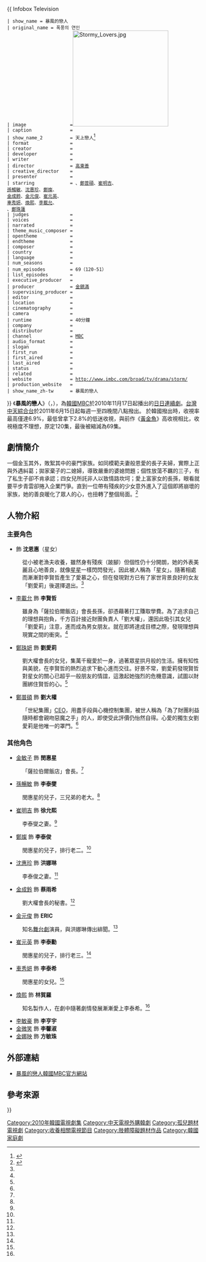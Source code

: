 {{ Infobox Television
 | show_name = 暴風的戀人
 | original_name = 폭풍의 연인
 | image                =[[File:Stormy_Lovers.jpg|250px]]
 | caption              =
 | show_name_2          = 天上戀人<ref>{{cite web|url=http://content.mbc.co.kr/program/drama/2602532_64286.html|title=天上戀人|work=[[文化廣播公司|MBC Global Media]]|accessdate=2021-06-07|archive-date=2021-06-07|archive-url=https://web.archive.org/web/20210607173821/http://content.mbc.co.kr/program/drama/2602532_64286.html|dead-url=no}}</ref>
 | format               = 
 | creator              = 
 | developer            = 
 | writer               = {{link-ko|羅蓮淑|나연숙}}
 | director             = [[高東善|高東善]]
 | creative_director    = 
 | presenter            = 
 | starring             = {{lk|金敏子|김민자}}、[[鄭普碩|鄭普碩]]、[[崔明吉_(藝人)|崔明吉]]、<br />[[孫暢敏|孫暢敏]]、[[沈惠珍|沈惠珍]]、[[鄭燦|鄭燦]]、<br />[[金成鈴|金成鈴]]、[[金元俊|金元俊]]、[[崔元英|崔元英]]、<br />[[車秀妍|車秀妍]]、[[黃倫碩|煥熙]]、[[李載允|李載允]]、<br />{{link-ko|崔恩書|최은서}}、[[鄭珠蓮|鄭珠蓮]]
 | judges               = 
 | voices               = 
 | narrated             = 
 | theme_music_composer = 
 | opentheme            = 
 | endtheme             = 
 | composer             = 
 | country              = {{KOR}}
 | language             =
 | num_seasons          =
 | num_episodes         = 69（120-51）
 | list_episodes        =
 | executive_producer   =
 | producer             = [[金鎮滿|金鎮滿]]
 | supervising_producer =
 | editor               =
 | location             =
 | cinematography       =
 | camera               =
 | runtime              = 40分鐘
 | company              =
 | distributor          =
 | channel              = [[文化廣播_(韓國)|MBC]]
 | audio_format         =
 | slogan               =
 | first_run            = {{KOR}}
 | first_aired          = {{start date|2010|11|17}}
 | last_aired           = {{end date|2011|02|25}}
 | status               =
 | related              =
 | website              = http://www.imbc.com/broad/tv/drama/storm/
 | production_website   =
 | show_name_zh-tw      = 暴風的戀人
}}
《'''暴風的戀人'''》（{{lang-ko|폭풍의 연인}}，{{lang-en|''Stormy Lovers''}}），為[[韓國|韓國]][[文化廣播_(韓國)|MBC]]於2010年11月17日起播出的[[MBC日日連續劇|日日連續劇]]。[[台灣|台灣]][[中天綜合台|中天綜合台]]於2011年6月15日起每週一至四晚間八點撥出。
於韓國撥出時，收視率最高僅達6.9%，最低曾拿下2.8%的低迷收視，與前作《[[黃金魚|黃金魚]]》高收視相比，收視極度不理想，原定120集，最後被縮減為69集。

== 劇情簡介 ==
一個金玉其外，敗絮其中的豪門家族。如同模範夫妻般恩愛的長子夫婦，實際上正與外遇糾葛；拋家棄子的二媳婦，導致嚴重的婆媳問題；個性放蕩不羈的三子，有了私生子卻不肯承認；四女兒所託非人以致情路坎坷；愛上富家女的長孫，眼看就要平步青雲卻捲入企業鬥爭。直到一位帶有殘疾的少女意外進入了這個即將崩壞的家族，她的善良暖化了眾人的心，也扭轉了整個局面。<ref>{{cite web | url=http://blog.ctitv.com.tw/stormylovers/archive/2011/06/13/5272.aspx | title=暴風的戀人 - 劇情介紹 | date=2011-06-13 | accessdate=2011-11-24 | publisher=[[臺灣|臺灣]][[中天綜合台|中天綜合台]] | language=zh-tw | deadurl=yes | archiveurl=https://web.archive.org/web/20111202194631/http://blog.ctitv.com.tw/stormylovers/archive/2011/06/13/5272.aspx | archivedate=2011-12-02 }}</ref>

== 人物介紹 ==
=== 主要角色 ===
*{{link-ko|崔恩書|최은서}} 飾 '''沈恩惠'''（星女）
:從小被老漁夫收養，雖然身有殘疾（跛腳）但個性仍十分開朗，她的外表美麗且心地善良，就像[[星星|星星]]一樣閃閃發光，因此被人稱為「星女」。隨著相處而漸漸對李賢哲產生了愛慕之心，但在發現對方已有了家世背景良好的女友「劉愛莉」後選擇退出。<ref name="character" />

*[[李載允|李載允]] 飾 '''李賢哲'''
:雖身為「薩拉伯爾飯店」會長長孫，卻憑藉著打工賺取學費。為了追求自己的理想與抱負，千方百計接近財團負責人「劉大權」，還因此吸引其女兒「劉愛莉」注意，進而成為男女朋友。就在即將達成目標之際，發現理想與現實之間的衝突。<ref name="character" />

*[[鄭珠妍|鄭珠妍]] 飾 '''劉愛莉'''
:劉大權會長的女兒，集萬千寵愛於一身，過著眾星拱月般的生活。擁有知性與美貌，在李賢哲的熱烈追求下動心進而交往。好景不常，劉愛莉發現賢哲對星女的關心已超乎一般朋友的情誼，這激起她強烈的危機意識，試圖以財團綁住賢哲的心。<ref name="character" />

*[[鄭普碩|鄭普碩]] 飾 '''劉大權'''
:「世紀集團」[[CEO|CEO]]，用盡手段與心機控制集團，被世人稱為「為了財團利益隨時都會親吻惡魔之手」的人，即使受此評價仍怡然自得。心愛的獨生女劉愛莉是他唯一的罩門。<ref name="character" />

=== 其他角色 ===
*[[金敏子|金敏子]] 飾 '''閔惠星'''
:「薩拉伯爾飯店」會長。<ref name="character" />

*[[孫暢敏|孫暢敏]] 飾 '''李泰燮'''
:閔惠星的兒子，三兄弟的老大。<ref name="character" />

*[[崔明吉|崔明吉]] 飾 '''徐允熙'''
:李泰燮之妻。<ref name="character" />

*[[鄭燦|鄭燦]] 飾 '''李泰俊'''
:閔惠星的兒子，排行老二。<ref name="character" />

* [[沈惠珍|沈惠珍]] 飾 '''洪娜琳'''
:李泰俊之妻。<ref name="character" />

*[[金成鈴|金成鈴]] 飾 '''蔡雨希'''
:劉大權會長的秘書。<ref name="character" />

*[[金元俊|金元俊]] 飾 '''ERIC'''
:知名[[舞台劇|舞台劇]]演員，與洪娜琳傳出緋聞。<ref name="character" />

*[[崔元英|崔元英]] 飾 '''李泰勳'''
:閔惠星的兒子，排行老三。<ref name="character" />

*[[車秀妍|車秀妍]] 飾 '''李泰希'''
:閔惠星的女兒。<ref name="character" />

*[[黃倫碩|煥熙]] 飾 '''林賀羅'''
:知名製作人，在劇中隨著劇情發展漸漸愛上李泰希。<ref name="character" />

*[[李敏豪|李敏豪]] 飾 '''李亨宇'''
*[[金微笑|金微笑]] 飾 '''李馨淑'''
*[[金娜映|金娜映]] 飾 '''方敏珠'''

== 外部連結 ==
* [https://web.archive.org/web/20101201100034/http://www.imbc.com/broad/tv/drama/storm/ 暴風的戀人韓國MBC官方網站] {{ko icon}}

== 參考來源 ==
{{Reflist|2|refs=
<ref name="character">
{{ cite web
 |url         = http://blog.ctitv.com.tw/stormylovers/category/717.aspx
 |title       = 暴風的戀人 - 人物介紹
 |date        = 2011-06-13
 |accessdate  = 2011-11-24
 |publisher   = [[臺灣|臺灣]][[中天綜合台|中天綜合台]]
 |language    = zh-tw
 |deadurl     = yes
 |archiveurl  = https://web.archive.org/web/20111202195815/http://blog.ctitv.com.tw/stormylovers/category/717.aspx
 |archivedate = 2011-12-02
}}
</ref>
}}

{{電視節目的變遷
| 電視台={{KOR}} [[文化廣播_(韓國)|MBC]]
| 播放檔次=[[MBC日日連續劇|日日劇]]
| 節目名稱=暴風的戀人<br />（2010年11月17日 - 2011年2月25日）
| 上一節目=[[黃金魚|黃金魚]]<br />（2010年5月3日 - 2010年11月11日）
| 下一節目=[[相信男人|相信男人]]<br />（2011年2月28日 - 2011年6月3日）
}}
{{電視節目的變遷
| 電視台={{TWN}} [[中天綜合台|中天綜合台]]
| 播放檔次=星期一至四 20:00 - 21:00
| 節目名稱=暴風的戀人<br />（2011年6月15日 - 2011年9月13日）
| 上一節目=[[醫生冠軍|愛上冠軍醫生]]<br />（2011年5月9日 - 2011年6月14日）
| 下一節目=[[天下無敵李平康|絕配冤家]]<br />（2011年10月27日 - 2011年12月8日）
}}
{{MBC日日連續劇}}
{{2011年台灣播出之韓劇}}
{{DEFAULTSORT:Pogpung-ui Yeon-in}}

[[Category:2010年韓國電視劇集|Category:2010年韓國電視劇集]]
[[Category:中天電視外購韓劇|Category:中天電視外購韓劇]]
[[Category:孤兒題材電視劇|Category:孤兒題材電視劇]]
[[Category:收養相關電視節目|Category:收養相關電視節目]]
[[Category:肢體障礙題材作品|Category:肢體障礙題材作品]]
[[Category:韓國家庭劇|Category:韓國家庭劇]]